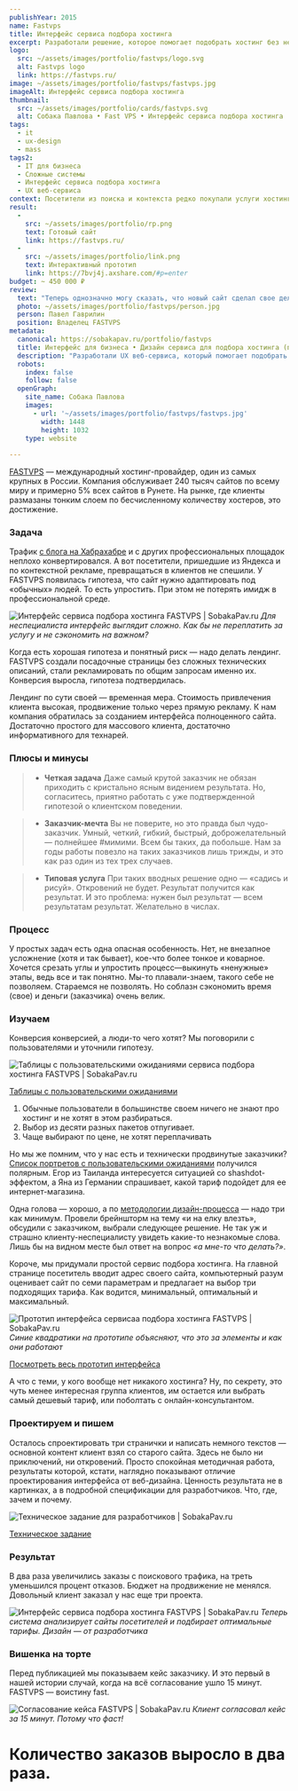 ```yaml
---
publishYear: 2015
name: Fastvps
title: Интерфейс сервиса подбора хостинга
excerpt: Разработали решение, которое помогает подобрать хостинг без необходимости глубоко разбираться в технологиях
logo:
  src: ~/assets/images/portfolio/fastvps/logo.svg
  alt: Fastvps logo
  link: https://fastvps.ru/
image: ~/assets/images/portfolio/fastvps/fastvps.jpg
imageAlt: Интерфейс сервиса подбора хостинга
thumbnail:
  src: ~/assets/images/portfolio/cards/fastvps.svg
  alt: Собака Павлова • Fast VPS • Интерфейс сервиса подбора хостинга
tags:
  - it
  - ux-design
  - mass
tags2:
  - IT для бизнеса
  - Сложные системы
  - Интерфейс сервиса подбора хостинга
  - UX веб-сервиса
context: Посетители из поиска и контекста редко покупали услуги хостинга. Оказалось, что обычных людей отпугивают сложные термины из мира IT. Клиент решил разработать интерфейс, который будет помогать неспециалистам подбирать оптимальные тарифы для сайтов.
result:
  -
    src: ~/assets/images/portfolio/rp.png
    text: Готовый сайт
    link: https://fastvps.ru/
  -
    src: ~/assets/images/portfolio/link.png
    text: Интерактивный прототип
    link: https://7bvj4j.axshare.com/#p=enter
budget: ~ 450 000 ₽
review: 
  text: "Теперь однозначно могу сказать, что новый сайт сделал свое дело: заказы по сравнению с прошлым годом выросли в два раза. Процент отказов по посетителям с поиска снизился на треть — до 15%. И это при том что посещаемость нашего российского сайта из-за кризиса очень сильно упала. В отличие от некоторых других подрядчиков, о деньгах, уплаченных «Собаке», вообще не жалею!"
  photo: ~/assets/images/portfolio/fastvps/person.jpg
  person: Павел Гаврилин
  position: Владелец FASTVPS
metadata:
  canonical: https://sobakapav.ru/portfolio/fastvps
  title: Интерфейс для бизнеса • Дизайн сервиса для подбора хостинга (практический кейс)
  description: "Разработали UX веб-сервиса, который помогает подобрать хостинг без необходимости глубоко разбираться в технологиях и настройках интерфейса."
  robots:
    index: false
    follow: false
  openGraph:
    site_name: Собака Павлова
    images:
      - url: '~/assets/images/portfolio/fastvps/fastvps.jpg'
        width: 1448
        height: 1032
    type: website
  
---
```


[FASTVPS](http://www.fastvps.ru/) — международный хостинг-провайдер, один из самых крупных в России. Компания обслуживает 240 тысяч сайтов по всему миру и примерно 5% всех сайтов в Рунете. На рынке, где клиенты размазаны тонким слоем по бесчисленному количеству хостеров, это достижение.

### Задача

Трафик [с блога на Хабрахабре](https://habr.com/users/FastVPS/) и с других профессиональных площадок неплохо конвертировался. А вот посетители, пришедшие из Яндекса и по контекстной рекламе, превращаться в клиентов не спешили. У FASTVPS появилась гипотеза, что сайт нужно адаптировать под «обычных» людей. То есть упростить. При этом не потерять имидж в профессиональной среде.

![Интерфейс сервиса подбора хостинга FASTVPS | SobakaPav.ru](~/assets/images/portfolio/fastvps/1.png)
_Для неспециалиста интерфейс выглядит сложно. Как бы не переплатить за услугу и не сэкономить на важном?_

Когда есть хорошая гипотеза и понятный риск — надо делать лендинг. FASTVPS создали посадочные страницы без сложных технических описаний, стали рекламировать по общим запросам именно их. Конверсия выросла, гипотеза подтвердилась.

Лендинг по сути своей — временная мера. Стоимость привлечения клиента высокая, продвижение только через прямую рекламу. К нам компания обратилась за созданием интерфейса полноценного сайта. Достаточно простого для массового клиента, достаточно информативного для технарей.

### Плюсы и минусы

>+ **Четкая задача**
>Даже самый крутой заказчик не обязан приходить с кристально ясным видением результата. Но, согласитесь, приятно работать с уже подтвержденной гипотезой о клиентском поведении.

>+ **Заказчик-мечта**
>Вы не поверите, но это правда был чудо-заказчик. Умный, четкий, гибкий, быстрый, доброжелательный — полнейшее #мимими. Всем бы таких, да побольше. Нам за годы работы повезло на таких заказчиков лишь трижды, и это как раз один из тех трех случаев.

>- **Типовая услуга**
>При таких вводных решение одно — «садись и рисуй». Откровений не будет. Результат получится как результат. И это проблема: нужен был результат — всем результатам результат. Желательно в числах.

### Процесс

У простых задач есть одна опасная особенность. Нет, не внезапное усложнение (хотя и так бывает), кое-что более тонкое и коварное. Хочется срезать углы и упростить процесс—выкинуть «ненужные» этапы, ведь все и так понятно. Мы-то плавали-знаем, такого себе не позволяем. Стараемся не позволять. Но соблазн сэкономить время (свое) и деньги (заказчика) очень велик.

### Изучаем

Конверсия конверсией, а люди-то чего хотят? Мы поговорили с пользователями и уточнили гипотезу.

![Таблицы с пользовательскими ожиданиями сервиса подбора хостинга FASTVPS | SobakaPav.ru](~/assets/images/portfolio/fastvps/2.png)

[Таблицы с пользовательскими ожиданиями](https://drive.google.com/file/d/1sSLTaKBfB0_eMA7R0PgyRZMdCoAwNf6r/view?usp=sharing)

1. Обычные пользователи в большинстве своем ничего не знают про хостинг и не хотят в этом разбираться.
2. Выбор из десяти разных пакетов отпугивает.
3. Чаще выбирают по цене, не хотят переплачивать

Но мы же помним, что у нас есть и технически продвинутые заказчики? [Список портретов с пользовательскими ожиданиями](https://drive.google.com/file/d/1sSLTaKBfB0_eMA7R0PgyRZMdCoAwNf6r/view?usp=sharing) получился полярным. Егор из Таиланда интересуется ситуацией со shashdot-эффектом, а Яна из Германии спрашивает, какой тариф подойдет для ее интернет-магазина.

Одна голова — хорошо, а по [методологии дизайн-процесса](https://youtu.be/RUO2Ddcqayg?t=643) — надо три как минимум. Провели брейншторм на тему «и на елку влезть», обсудили с заказчиком, выбрали следующее решение. Не так уж и страшно клиенту-неспециалисту увидеть какие-то незнакомые слова. Лишь бы на видном месте был ответ на вопрос _«а мне-то что делать?»_.

Короче, мы придумали простой сервис подбора хостинга. На главной странице посетитель вводит адрес своего сайта, компьютерный разум оценивает сайт по семи параметрам и предлагает на выбор три подходящих тарифа. Как водится, минимальный, оптимальный и максимальный.

![Прототип интерфейса сервисаа подбора хостинга FASTVPS | SobakaPav.ru](~/assets/images/portfolio/fastvps/3.png)
_Синие квадратики на прототипе объясняют, что это за элементы и как они работают_

[Посмотреть весь прототип интерфейса](https://7bvj4j.axshare.com/#p=enter)

А что с теми, у кого вообще нет никакого хостинга? Ну, по секрету, это чуть менее интересная группа клиентов, им остается или выбрать самый дешевый тариф, или поболтать с онлайн-консультантом.

### Проектируем и пишем

Осталось спроектировать три странички и написать немного текстов — основной контент клиент взял со старого сайта. Здесь не было ни приключений, ни откровений. Просто спокойная методичная работа, результаты которой, кстати, наглядно показывают отличие проектирования интерфейса от веб-дизайна. Ценность результата не в картинках, а в подробной спецификации для разработчиков. Что, где, зачем и почему.

![Техническое задание для разработчиков | SobakaPav.ru](~/assets/images/portfolio/fastvps/4.png)

[Техническое задание](https://drive.google.com/file/d/1HQG0OriYCWA5WyBkiTceNY6-xsP5afaV/view?usp=sharing)

### Результат

В два раза увеличились заказы с поискового трафика, на треть уменьшился процент отказов. Бюджет на продвижение не менялся. Довольный клиент заказал у нас еще три проекта.

![Интерфейс сервиса подбора хостинга FASTVPS | SobakaPav.ru](~/assets/images/portfolio/fastvps/5.png)
_Теперь система анализирует сайты посетителей и подбирает оптимальные тарифы. Дизайн — от разработчика_

### Вишенка на торте

Перед публикацией мы показываем кейс заказчику. И это первый в нашей истории случай, когда на всё согласование ушло 15 минут. FASTVPS — воистину fast.

![Согласование кейса FASTVPS | SobakaPav.ru](~/assets/images/portfolio/fastvps/6.png)
_Клиент согласовал кейс за 15 минут. Потому что фаст!_

# Количество заказов выросло в два раза.
